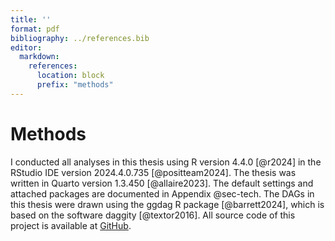 ```yaml
---
title: ''
format: pdf
bibliography: ../references.bib
editor:
  markdown:
    references: 
      location: block
      prefix: "methods"
---
```


# Methods

<!-- what was done -->

<!-- Deviations from preregistration (free form) -->

<!-- explain what was planed before, why deviations occur, and what difficulties a preregistration of conceptual work brings -->

I conducted all analyses in this thesis using R version 4.4.0 [@r2024] in the RStudio IDE version 2024.4.0.735 [@positteam2024]. The thesis was written in Quarto version 1.3.450 [@allaire2023]. The default settings and attached packages are documented in Appendix @sec-tech. The DAGs in this thesis were drawn using the ggdag R package [@barrett2024], which is based on the software daggity [@textor2016]. All source code of this project is available at [GitHub](https://github.com/smnnlt/causal-inference-sport).
